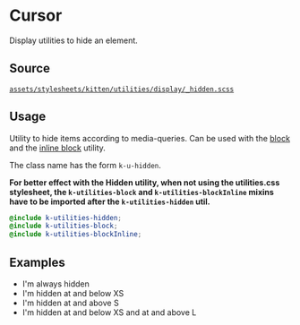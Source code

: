 
<Meta title="Documentation/CSS Utilities/Display/Hidden" />

# Cursor

Display utilities to hide an element.

## Source

[`assets/stylesheets/kitten/utilities/display/_hidden.scss`](https://github.com/KissKissBankBank/kitten/blob/master/assets/stylesheets/kitten/utilities/display/_hidden.scss)

## Usage

Utility to hide items according to media-queries.
Can be used with the [block](?path=/docs/documentation-css-utilities-display-block--page) and the [inline block](?path=/docs/documentation-css-utilities-display-block-inline--page) utility.

The class name has the form `k-u-hidden`.

**For better effect with the Hidden utility, when not using the utilities.css stylesheet, the `k-utilities-block` and `k-utilities-blockInline` mixins have to be imported after the `k-utilities-hidden` util.**

```scss
@include k-utilities-hidden;
@include k-utilities-block;
@include k-utilities-blockInline;
```

## Examples

<Canvas>
<ul>
  <li>
    <span className="k-u-hidden">I'm always hidden</span>
  </li>
  <li>
    <span className="k-u-hidden@xs-down">I'm hidden at and below XS</span>
  </li>
  <li>
    <span className="k-u-hidden@s-up">I'm hidden at and above S</span>
  </li>
  <li>
    <span className="k-u-hidden@xs-down k-u-hidden@l-up">
      I'm hidden at and below XS and at and above L
    </span>
  </li>
</ul>
</Canvas>
